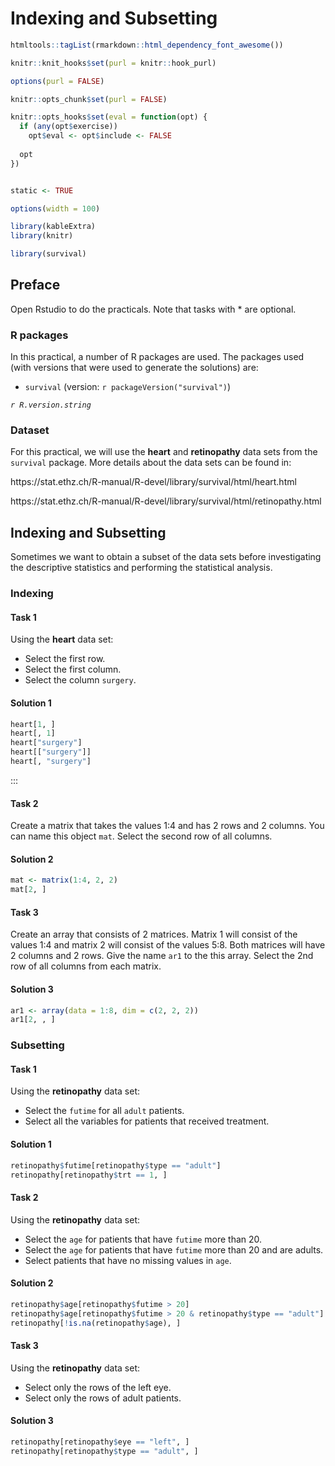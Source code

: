 # Indexing and Subsetting

```r
htmltools::tagList(rmarkdown::html_dependency_font_awesome())
```



```r
knitr::knit_hooks$set(purl = knitr::hook_purl)

options(purl = FALSE)

knitr::opts_chunk$set(purl = FALSE)
```

```r
knitr::opts_hooks$set(eval = function(opt) {
  if (any(opt$exercise))
    opt$eval <- opt$include <- FALSE
  
  opt
})


static <- TRUE

options(width = 100)

```


```r
library(kableExtra)
library(knitr)
```


```r
library(survival)
```


## Preface {data-progressive=FALSE}

Open Rstudio to do the practicals. Note that tasks with * are optional.

### R packages
In this practical, a number of R packages are used.
The packages used (with versions that were used to generate the solutions) are:

* `survival` (version: `r packageVersion("survival")`)

_`r R.version.string`_

### Dataset {.tabset .tabset-fade .tabset-pills}

For this practical, we will use the **heart** and **retinopathy** data sets from the `survival` package. More details about the data sets can be found in:

https://stat.ethz.ch/R-manual/R-devel/library/survival/html/heart.html

https://stat.ethz.ch/R-manual/R-devel/library/survival/html/retinopathy.html


## Indexing and Subsetting

Sometimes we want to obtain a subset of the data sets before investigating the descriptive statistics and performing the statistical analysis.

### Indexing {.tabset .tabset-fade .tabset-pills}

#### Task 1

Using the **heart** data set: \

* Select the first row. \
* Select the first column. \
* Select the column `surgery`.


#### Solution 1

```r
heart[1, ]
heart[, 1]
heart["surgery"]
heart[["surgery"]]
heart[, "surgery"]
```


::: 

::: {.panel-tabset .nav-pills}

#### Task 2

Create a matrix that takes the values 1:4 and has 2 rows and 2 columns. You can name this object `mat`. Select the second row of all columns.

#### Solution 2

```r
mat <- matrix(1:4, 2, 2)
mat[2, ]
```

:::

::: {.panel-tabset .nav-pills}


#### Task 3

Create an array that consists of 2 matrices. Matrix 1 will consist of the values 1:4 and matrix 2 will consist of the values 5:8. Both matrices will have 2 columns and 2 rows. Give the name `ar1` to the this array. Select the 2nd row of all columns from each matrix.

#### Solution 3

```r
ar1 <- array(data = 1:8, dim = c(2, 2, 2))
ar1[2, , ]
```
:::


### Subsetting {.tabset .tabset-fade .tabset-pills}

::: {.panel-tabset .nav-pills}

#### Task 1

Using the **retinopathy** data set: \

* Select the `futime` for all `adult` patients. \
* Select all the variables for patients that received treatment. \

#### Solution 1

```r
retinopathy$futime[retinopathy$type == "adult"]
retinopathy[retinopathy$trt == 1, ]
```

:::

::: {.panel-tabset .nav-pills}

#### Task 2

Using the **retinopathy** data set: \

* Select the `age` for patients that have `futime` more than 20. \
* Select the `age` for patients that have `futime` more than 20 and are adults. \
* Select patients that have no missing values in `age`.

#### Solution 2

```r
retinopathy$age[retinopathy$futime > 20]
retinopathy$age[retinopathy$futime > 20 & retinopathy$type == "adult"]
retinopathy[!is.na(retinopathy$age), ]
```


:::

::: {.panel-tabset .nav-pills}

#### Task 3

Using the **retinopathy** data set: \

* Select only the rows of the left eye.
* Select only the rows of adult patients.

#### Solution 3

```r
retinopathy[retinopathy$eye == "left", ]
retinopathy[retinopathy$type == "adult", ]
```

:::
